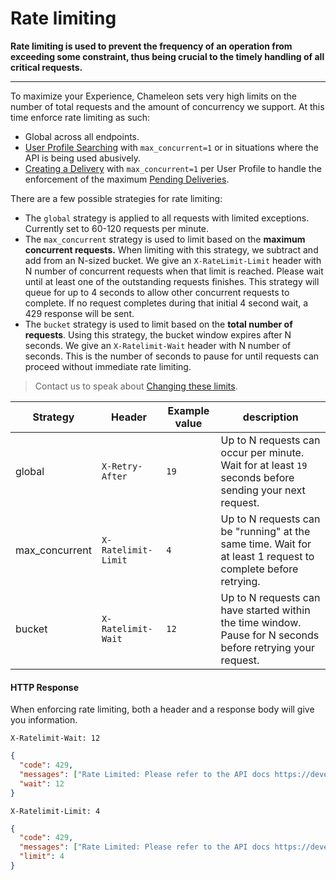 # Rate limiting

**Rate limiting is used to prevent the frequency of an operation from exceeding some constraint, thus being crucial to the timely handling of all critical requests.**

---


To maximize your Experience, Chameleon sets very high limits on the number of total requests and the amount of concurrency we support. At this time enforce rate limiting as such:

- Global across all endpoints.
- [User Profile Searching](apis/profiles-search) with `max_concurrent=1` or in situations where the API is being used abusively.
- [Creating a Delivery](apis/deliveries) with `max_concurrent=1` per User Profile to handle the enforcement of the maximum [Pending Deliveries](apis/deliveries.md?id=limits).

There are a few possible strategies for rate limiting:

- The `global` strategy is applied to all requests with limited exceptions. Currently set to 60-120 requests per minute.
- The `max_concurrent` strategy is used to limit based on the **maximum concurrent requests.** When limiting with this strategy, we subtract and add from an N-sized bucket. We give an `X-RateLimit-Limit` header with N number of concurrent requests when that limit is reached. Please wait until at least one of the outstanding requests finishes. This strategy will queue for up to 4 seconds to allow other concurrent requests to complete. If no request completes during that initial 4 second wait, a 429 response will be sent.
- The `bucket` strategy is used to limit based on the **total number of requests**. Using this strategy, the bucket window expires after N seconds. We give an `X-Ratelimit-Wait` header with N number of seconds. This is the number of seconds to pause for until requests can proceed without immediate rate limiting.

> Contact us to speak about [Changing these limits](https://app.chameleon.io/help).


| Strategy       | Header              | Example value | description                                                  |
| -------------- | ------------------- | ------------- | ------------------------------------------------------------ |
| global         | `X-Retry-After`     | `19`          | Up to N requests can occur per minute. Wait for at least `19` seconds before sending your next request. |
| max_concurrent | `X-Ratelimit-Limit` | `4`           | Up to N requests can be "running" at the same time. Wait for at least 1 request to complete before retrying. |
| bucket         | `X-Ratelimit-Wait`  | `12`          | Up to N requests can have started within the time window. Pause for N seconds before retrying your request. |



#### HTTP Response

When enforcing rate limiting, both a header and a response body will give you information.

```text
X-Ratelimit-Wait: 12
```

```json
{
  "code": 429,
  "messages": ["Rate Limited: Please refer to the API docs https://developers.chameleon.io/#/concepts/rate-limiting for more information"],
  "wait": 12
}
```

```text
X-Ratelimit-Limit: 4
```

```json
{
  "code": 429,
  "messages": ["Rate Limited: Please refer to the API docs https://developers.chameleon.io/#/concepts/rate-limiting for more information"],
  "limit": 4
}
```

